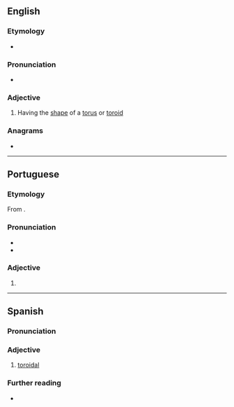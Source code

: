 ==English==

===Etymology===
* {{suffix|en|toroid|al}}

===Pronunciation===
* {{rhymes|en|ɔɪdəl|s=3}}

===Adjective===
{{en-adj}}

# Having the [[shape]] of a [[torus]] or [[toroid]]

===Anagrams===
* {{anagrams|en|a=adiloort|idolator|rotoidal}}

----

==Portuguese==

===Etymology===
From {{suf|pt|toroide|al}}.

===Pronunciation===
{{pt-IPA}}
* {{rhymes|pt|al|q1=Portugal|aw|q2=Brazil|s=3}}
* {{hyphenation|pt|to|roi|dal}}

===Adjective===
{{pt-adj}}

# {{l|en|toroidal}}

----

==Spanish==

===Pronunciation===
{{es-pr}}

===Adjective===
{{es-adj}}

# [[#English|toroidal]]

===Further reading===
* {{R:es:DRAE}}